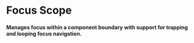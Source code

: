 
<Meta title="Utilities/Focus Scope" />

# Focus Scope

#### Manages focus within a component boundary with support for trapping and looping focus navigation.

<Canvas sourceState="hidden" of={Stories.Trapped} />
